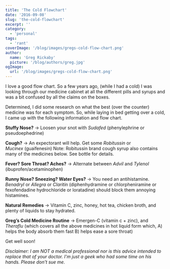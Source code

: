 ```yaml
---
title: 'The Cold Flowchart'
date: '2016-09-08'
slug: 'the-cold-flowchart'
excerpt: ''
category:
  - 'personal'
tags:
  - 'rant'
coverImage: '/blog/images/gregs-cold-flow-chart.png'
author:
  name: 'Greg Rickaby'
  picture: '/blog/authors/greg.jpg'
ogImage:
  url: '/blog/images/gregs-cold-flow-chart.png'
---
```


I love a good flow chart. So a few years ago, (while I had a cold) I was looking through our medicine cabinet at all the different pills and syrups and was a bit confused by all the claims on the boxes.

Determined, I did some research on what the best (over the counter) medicine was for each symptom. So, while laying in bed getting over a cold, I came up with the following information and flow chart.

**Stuffy Nose?** -> Loosen your snot with *Sudafed* (phenylephrine or pseudoephedrine)

**Cough?** -> An expectorant will help. Get some *Robitussin* or *Mucinex* (guaifenesin) Note: Robitussin brand cough syrup also contains many of the medicines below. See bottle for details.

**Fever? Sore Throat? Aches?** -> Alternate between _Advil_ and *Tylenol* (ibuprofen/acetaminophen)

**Runny Nose? Sneezing? Water Eyes?** -> You need an antihistamine. _Benadryl_ or _Allegra_ or _Claritin_ (diphenhydramine or chlorpheniramine or fexofendadine hydrochloride or loratadine) should block them annoying histamines.

**Natural Remedies** -> Vitamin C, zinc, honey, hot tea, chicken broth, and plenty of liquids to stay hydrated.

**Greg’s Cold Medicine Routine** -> Emergen-C (vitamin c + zinc), and _Theraflu_ (which covers all the above medicines in hot liquid form which, A) helps the body absorb them fast B) helps ease a sore throat)

Get well soon!

_Disclaimer: I am NOT a medical professional nor is this advice intended to replace that of your doctor. I'm just a geek who had some time on his hands._ _Please don't sue me._
